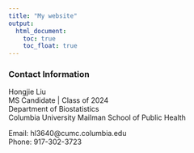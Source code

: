 ```yaml
---
title: "My website"
output: 
  html_document:
    toc: true
    toc_float: true
---
```


### Contact Information

Hongjie Liu  
MS Candidate | Class of 2024  
Department of Biostatistics  
Columbia University Mailman School of Public Health  

Email: hl3640@cumc.columbia.edu  
Phone: 917-302-3723